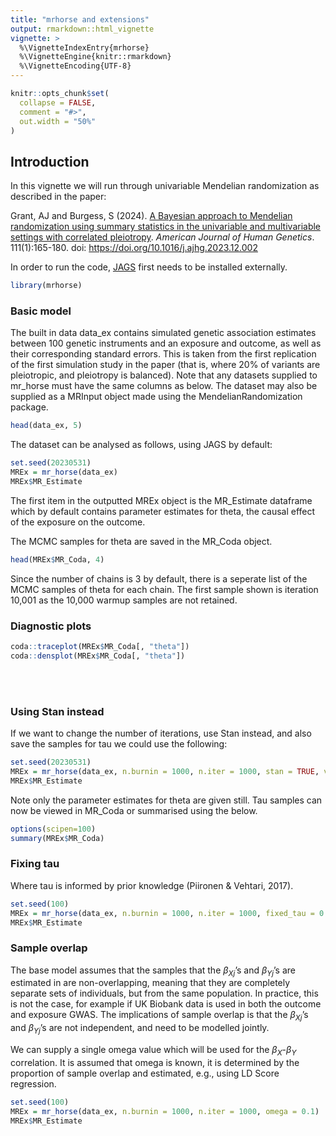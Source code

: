 ```yaml
---
title: "mrhorse and extensions"
output: rmarkdown::html_vignette
vignette: >
  %\VignetteIndexEntry{mrhorse}
  %\VignetteEngine{knitr::rmarkdown}
  %\VignetteEncoding{UTF-8}
---
```


```r
knitr::opts_chunk$set(
  collapse = FALSE,
  comment = "#>",
  out.width = "50%"
)
```

## Introduction

In this vignette we will run through univariable Mendelian randomization as described in the paper:

Grant, AJ and Burgess, S (2024). [A Bayesian approach to Mendelian randomization using summary statistics in the univariable and multivariable settings with correlated pleiotropy](https://doi.org/10.1016/j.ajhg.2023.12.002). *American Journal of Human Genetics*. 111(1):165-180. doi: <https://doi.org/10.1016/j.ajhg.2023.12.002>

In order to run the code, [JAGS](https://sourceforge.net/projects/mcmc-jags/) first needs to be installed externally.

```r
library(mrhorse)
```

### Basic model

The built in data data_ex contains simulated genetic association estimates between 100 genetic instruments and an exposure and outcome, as well as their corresponding standard errors. This is taken from the first replication of the first simulation study in the paper (that is, where 20% of variants are pleiotropic, and pleiotropy is balanced). Note that any datasets supplied to mr_horse must have the same columns as below. The dataset may also be supplied as a MRInput object made using the MendelianRandomization package.

```r
head(data_ex, 5)
```

The dataset can be analysed as follows, using JAGS by default:

```r
set.seed(20230531)
MREx = mr_horse(data_ex)
MREx$MR_Estimate
```

The first item in the outputted MREx object is the MR_Estimate dataframe which by default contains parameter estimates for theta, the causal effect of the exposure on the outcome.

The MCMC samples for theta are saved in the MR_Coda object.

```r
head(MREx$MR_Coda, 4)
```

Since the number of chains is 3 by default, there is a seperate list of the MCMC samples of theta for each chain. The first sample shown is iteration 10,001 as the 10,000 warmup samples are not retained.

### Diagnostic plots

```r
coda::traceplot(MREx$MR_Coda[, "theta"])
coda::densplot(MREx$MR_Coda[, "theta"])
```

<br><br>

### Using Stan instead

If we want to change the number of iterations, use Stan instead, and also save the samples for tau we could use the following:

```r
set.seed(20230531)
MREx = mr_horse(data_ex, n.burnin = 1000, n.iter = 1000, stan = TRUE, variable.names = 'tau')
MREx$MR_Estimate
```

Note only the parameter estimates for theta are given still. Tau samples can now be viewed in MR_Coda or summarised using the below.

```r
options(scipen=100)
summary(MREx$MR_Coda)
```

### Fixing tau

Where tau is informed by prior knowledge (Piironen & Vehtari, 2017).

```r
set.seed(100)
MREx = mr_horse(data_ex, n.burnin = 1000, n.iter = 1000, fixed_tau = 0.01)
MREx$MR_Estimate
```

### Sample overlap

The base model assumes that the samples that the $\beta_{Xj}$'s and $\beta_{Yj}$'s are estimated in are non-overlapping, meaning that they are completely separate sets of individuals, but from the same population. In practice, this is not the case, for example if UK Biobank data is used in both the outcome and exposure GWAS. The implications of sample overlap is that the $\beta_{Xj}$'s and $\beta_{Yj}$'s are not independent, and need to be modelled jointly.

We can supply a single omega value which will be used for the $\beta_{X}$-$\beta_Y$ correlation. It is assumed that omega is known, it is determined by the proportion of sample overlap and estimated, e.g., using LD Score regression.

```r
set.seed(100)
MREx = mr_horse(data_ex, n.burnin = 1000, n.iter = 1000, omega = 0.1)
MREx$MR_Estimate
```


